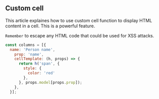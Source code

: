 
<Meta title="Docs/Custom cell"/>

## Custom cell

This article explaines how to use custom cell function to display HTML content in a cell.
This is a powerful feature.


`Remember` to escape any HTML code that could be used for XSS attacks.

```js
const columns = [{
  name: 'Person name',
    prop: 'name',
    cellTemplate: (h, props) => {
      return h('span', {
        style: {
          color: 'red'
        },
      }, props.model[props.prop]);
    },
  }];
```

<Canvas>
  <Story id="js--custom-cell"/>
</Canvas>